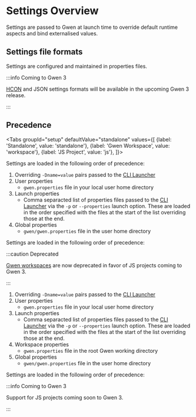 
# Settings Overview

Settings are passed to Gwen at launch time to override default runtime aspects and bind externalised values.

## Settings file formats

Settings are configured and maintained in properties files.

:::info Coming to Gwen 3

[HCON](https://github.com/lightbend/config/blob/master/HOCON.md) and JSON settings formats will be available in the upcoming Gwen 3 release.

:::

## Precedence

<Tabs
  groupId="setup"
  defaultValue="standalone"
  values={[
    {label: 'Standalone', value: 'standalone'},
    {label: 'Gwen Workspace', value: 'workspace'},
    {label: 'JS Project', value: 'js'},
  ]}>

<TabItem value="standalone">

Settings are loaded in the following order of precedence:

1. Overriding `-Dname=value` pairs passed to the [CLI Launcher](/docs/cli/launcher)
2. User properties
    - `gwen.properties` file in your local user home directory
3. Launch properties 
    - Comma separacted list of properties files passed to the [CLI Launcher](/docs/cli/launcher) via the `-p` or `--properties` launch option. These are loaded in the order specified with the files at the start of the list overriding those at the end.
4. Global properties
   - `gwen/gwen.properties` file in the user home directory

</TabItem>

<TabItem value="workspace">

Settings are loaded in the following order of precedence:

:::caution Deprecated

[Gwen workspaces](https://gweninterpreter.wordpress.com/2017/12/18/gwen-workspaces/) are now deprecated in favor of JS projects coming to Gwen 3.

:::

1. Overriding `-Dname=value` pairs passed to the [CLI Launcher](/docs/cli/launcher)
2. User properties
    - `gwen.properties` file in your local user home directory
3. Launch properties 
    - Comma separacted list of properties files passed to the [CLI Launcher](/docs/cli/launcher) via the `-p` or `--properties` launch option. These are loaded in the order specified with the files at the start of the list overriding those at the end.
4. Workspace properties
    - `gwen.properties` file in the root Gwen working directory
5. Global properties
   - `gwen/gwen.properties` file in the user home directory

</TabItem>

<TabItem value="js">

Settings are loaded in the following order of precedence:

:::info Coming to Gwen 3

Support for JS projects coming soon to Gwen 3.

:::

</TabItem>

</Tabs>
